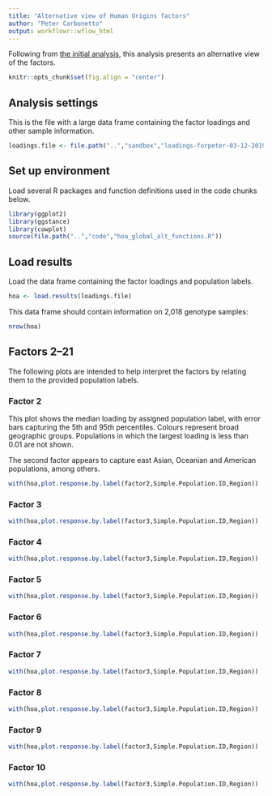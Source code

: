 ```yaml
---
title: "Alternative view of Human Origins factors"
author: "Peter Carbonetto"
output: workflowr::wflow_html
---
```


Following from [the initial analysis](hoa_global.html), this analysis
presents an alternative view of the factors.

```r
knitr::opts_chunk$set(fig.align = "center")
```

## Analysis settings

This is the file with a large data frame containing the factor
loadings and other sample information.

```r
loadings.file <- file.path("..","sandbox","loadings-forpeter-03-12-2019.rds")
```

## Set up environment

Load several R packages and function definitions used in the code
chunks below.

```r
library(ggplot2)
library(ggstance)
library(cowplot)
source(file.path("..","code","hoa_global_alt_functions.R"))
```

## Load results

Load the data frame containing the factor loadings and population labels.

```r
hoa <- load.results(loadings.file)
```

This data frame should contain information on 2,018 genotype samples:

```r
nrow(hoa)
```

## Factors 2--21

The following plots are intended to help interpret the factors by
relating them to the provided population labels.

### Factor 2

This plot shows the median loading by assigned population label, with
error bars capturing the 5th and 95th percentiles. Colours represent
broad geographic groups. Populations in which the largest loading is
less than 0.01 are not shown.

The second factor appears to capture east Asian, Oceanian and American
populations, among others.

```r
with(hoa,plot.response.by.label(factor2,Simple.Population.ID,Region))
```

### Factor 3

```r
with(hoa,plot.response.by.label(factor3,Simple.Population.ID,Region))
```

### Factor 4

```r
with(hoa,plot.response.by.label(factor3,Simple.Population.ID,Region))
```

### Factor 5

```r
with(hoa,plot.response.by.label(factor3,Simple.Population.ID,Region))
```

### Factor 6

```r
with(hoa,plot.response.by.label(factor3,Simple.Population.ID,Region))
```

### Factor 7

```r
with(hoa,plot.response.by.label(factor3,Simple.Population.ID,Region))
```

### Factor 8

```r
with(hoa,plot.response.by.label(factor3,Simple.Population.ID,Region))
```

### Factor 9

```r
with(hoa,plot.response.by.label(factor3,Simple.Population.ID,Region))
```

### Factor 10

```r
with(hoa,plot.response.by.label(factor3,Simple.Population.ID,Region))
```
